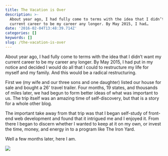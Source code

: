 ```yaml
---
title: The Vacation is Over
description: >-
  About year ago, I had fully come to terms with the idea that I didn’t want my
  current career to be my career any longer. By May 2015, I had…
date: '2016-02-04T13:48:39.714Z'
categories: []
keywords: []
slug: /the-vacation-is-over
---
```


About year ago, I had fully come to terms with the idea that I didn’t want my current career to be my career any longer. By May 2015, I had put in my notice and decided I would do all that I could to restructure my life for myself and my family. And this would be a radical restructuring.

First we (my wife and our three sons and one daughter) listed our house for sale and bought a 26' travel trailer. Four months, 19 states, and thousands of miles later, we had begun to form better ideas of what was important to us. The trip itself was an amazing time of self-discovery, but that is a story for a whole other blog.

The important take away from that trip was that I began self-study of front-end web development and found that it intrigued me and I enjoyed it. From there I began to discern whether I wanted to keep at it on my own, or invest the time, money, and energy in to a program like The Iron Yard.

Well a few months later, here I am.

![](img/1__zC4xjnoCfe3BQ5YJeNwtOg.jpeg)
